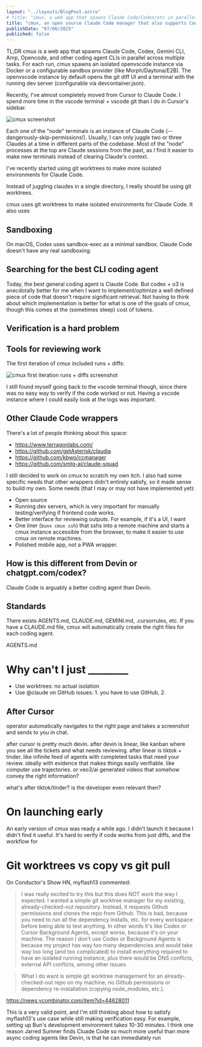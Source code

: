 ```yaml
---
layout: "../layouts/BlogPost.astro"
# title: "cmux, a web app that spawns Claude Code/Codex/etc in parallel"
title: "cmux, an open source Claude Code manager that also supports Codex/Gemini/OpenCode/Amp CLI"
publishDate: "07/06/2025"
published: false
---
```


TL;DR cmux is a web app that spawns Claude Code, Codex, Gemini CLI, Amp, Opencode, and other coding agent CLIs in parallel across multiple tasks. For each run, cmux spawns an isolated openvscode instance via Docker or a configurable sandbox provider (like Morph/Daytona/E2B). The openvscode instance by default opens the git diff UI and a terminal with the running dev server (configurable via devcontainer.json).

Recently, I've almost completely moved from Cursor to Claude Code. I spend more time in the vscode terminal + vscode git than I do in Cursor's sidebar.

![cmux screenshot](/cmux/claude-code-cursor.png)

Each one of the "node" terminals is an instance of Claude Code (--dangerously-skip-permissions!). Usually, I can only juggle two or three Claudes at a time in different parts of the codebase. Most of the "node" processes at the top are Claude sessions from the past, as I find it easier to make new terminals instead of clearing Claude's context.

I've recently started using git worktrees to make more isolated environments for Claude Code.

Instead of juggling claudes in a single directory, I really should be using git worktrees.

cmux uses git worktrees to make isolated environments for Claude Code. It also uses 

## Sandboxing

On macOS, Codex uses sandbox-exec as a minimal sandbox. Claude Code doesn't have any real sandboxing. 

## Searching for the best CLI coding agent

Today, the best general coding agent is Claude Code. But codex + o3 is anecdotally better for me when I want to implement/optimize a well defined piece of code that doesn't require significant retrieval. Not having to think about which implementation is better for what is one of the goals of cmux, though this comes at the (sometimes steep) cost of tokens.

## Verification is a hard problem

## Tools for reviewing work

The first iteration of cmux included runs + diffs:

![cmux first iteration runs + diffs screenshot](/cmux/cmux-v0-runs-diffs.png)

I still found myself going back to the vscode terminal though, since there was no easy way to verify if the code worked or not. Having a vscode instance where I could easily look at the logs was important.

## Other Claude Code wrappers

There's a lot of people thinking about this space:

- https://www.terragonlabs.com/
- https://github.com/getAsterisk/claudia
- https://github.com/kbwo/ccmanager
- https://github.com/smtg-ai/claude-squad

I still decided to work on cmux to scratch my own itch. I also had some specific needs that other wrappers didn't entirely satisfy, so it made sense to build my own. Some needs (that I may or may not have implemented yet):

- Open source
- Running dev servers, which is very important for manually testing/verifying if frontend code works.
- Better interface for reviewing outputs. For example, if it's a UI, I want 
- One liner (`bunx cmux ssh`) that sshs into a remote machine and starts a cmux instance accessible from the browser, to make it easier to use cmux on remote machines.
- Polished mobile app, not a PWA wrapper.

## How is this different from Devin or chatgpt.com/codex?

Claude Code is arguably a better coding agent than Devin.

## Standards

There exists AGENTS.md, CLAUDE.md, GEMINI.md, .cursorrules, etc. If you have a CLAUDE.md file, cmux will automatically create the right files for each coding agent.

AGENTS.md

# Why can't I just ________

- Use worktrees: no actual isolation
- Use @claude on GitHub issues: 1. you have to use GitHub, 2. 

## After Cursor

operator automatically navigates to the right page and takes a screenshot and sends to you in chat.

after cursor is pretty much devin.
after devin is linear, like kanban where you see all the tickets and what needs reviewing.
after linear is tiktok + tinder. like infinite feed of agents with completed tasks that need your review. ideally with evidence that makes things easily verifiable. like computer use trajectories. or veo3/ai generated videos that somehow convey the right information?

what's after tiktok/tinder?
is the developer even relevant then?

# On launching early

An early version of cmux was ready a while ago. I didn't launch it because I didn't find it useful. It's hard to verify if code works from just diffs, and the workflow for 

# Git worktrees vs copy vs git pull

On Conductor's Show HN, myflash13 commented:

> I was really excited to try this but this does NOT work the way I expected. I wanted a simple git worktree manager for my existing, already-checked-out repository. Instead, it requests Github permissions and clones the repo from Github. This is bad, because you need to run all the dependency installs, etc. for every workspace before being able to test anything. In other words it's like Codex or Cursor Background Agents, except worse, because it's on your machine. The reason I don't use Codex or Background Agents is because my project has way too many dependencies and would take way too long (and too complicated) to install everything required to have an isolated running instance, plus there would be DNS conflicts, external API conflicts, among other issues.

> What I do want is simple git worktree management for an already-checked-out repo on my machine, no Github permissions or dependency re-installation (copying node_modules, etc.).

https://news.ycombinator.com/item?id=44628011

This is a very valid point, and I'm still thinking about how to satisfy myflash13's use case while still making verification easy. For example, setting up Bun's development environment takes 10-30 minutes. I think one reason Jarred Sumner finds Cluade Code so much more useful than more async coding agents like Devin, is that he can immediately run 